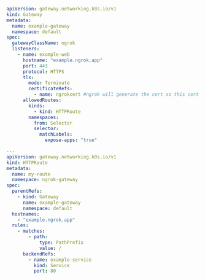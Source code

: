 ```yaml
apiVersion: gateway.networking.k8s.io/v1
kind: Gateway
metadata:
  name: example-gateway
  namespace: default
spec:
  gatewayClassName: ngrok
  listeners:
    - name: example-web
      hostname: "example.ngrok.app"
      port: 443
      protocol: HTTPS
      tls:
        mode: Terminate
        certificateRefs:
          - name: ngrokcert #ngrok will generate the cert so this cert does not be defined and will be ignored if defined
      allowedRoutes:
        kinds:
          - kind: HTTPRoute
        namespaces:
          from: Selector
          selector:
            matchLabels:
              expose-apps: "true"

---
apiVersion: gateway.networking.k8s.io/v1
kind: HTTPRoute
metadata:
  name: my-route
  namespace: ngrok-gateway
spec:
  parentRefs:
    - kind: Gateway
      name: example-gateway
      namespace: default
  hostnames:
    - "example.ngrok.app"
  rules:
    - matches:
        - path:
            type: PathPrefix
            value: /
      backendRefs:
        - name: example-service
          kind: Service
          port: 80
```
